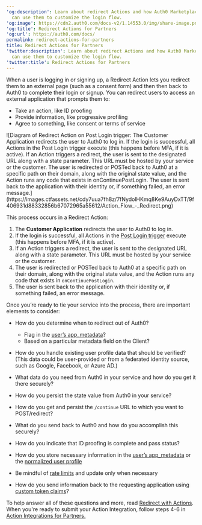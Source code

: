 ---
'og:description': Learn about redirect Actions and how Auth0 Marketplace partners
  can use them to customize the login flow.
'og:image': https://cdn2.auth0.com/docs-v2/1.14553.0/img/share-image.png
'og:title': Redirect Actions for Partners
'og:url': https://auth0.com/docs/
permalink: redirect-actions-for-partners
title: Redirect Actions for Partners
'twitter:description': Learn about redirect Actions and how Auth0 Marketplace partners
  can use them to customize the login flow.
'twitter:title': Redirect Actions for Partners
---
When a user is logging in or signing up, a Redirect Action lets you redirect them to an external page (such as a consent form) and then then back to Auth0 to complete their login or signup. You can redirect users to access an external application that prompts them to:

* Take an action, like ID proofing
* Provide information, like progressive profiling
* Agree to something, like consent or terms of service

<Frame>![Diagram of Redirect Action on Post Login trigger: The Customer Application redirects the user to Auth0 to log in.  If the login is successful, all Actions in the Post Login trigger execute (this happens before MFA, if it is active). If an Action triggers a redirect, the user is sent to the designated URL along with a state parameter. This URL must be hosted by your service or the customer. The user is redirected or POSTed back to Auth0 at a specific path on their domain, along with the original state value, and the Action runs any code that exists in onContinuePostLogin. The user is sent back to the application with their identity or, if something failed, an error message.](https://images.ctfassets.net/cdy7uua7fh8z/7fNydolHKmq8Ke9AuyDxTT/9f406931d88332856b67072965a55612/Action_Flow_-_Redirect.png)</Frame>

This process occurs in a Redirect Action:

1. The **Customer Application** redirects the user to Auth0 to log in.
2. If the login is successful, all Actions in the [Post Login trigger](/docs/customize/actions/explore-triggers/signup-and-login-triggers/login-trigger) execute (this happens before MFA, if it is active).
3. If an Action triggers a redirect, the user is sent to the designated URL along with a state parameter. This URL must be hosted by your service or the customer.
4. The user is redirected or POSTed back to Auth0 at a specific path on their domain, along with the original state value, and the Action runs any code that exists in `onContinuePostLogin`.
5. The user is sent back to the application with their identity or, if something failed, an error message.

Once you’re ready to tie your service into the process, there are important elements to consider:

* How do you determine when to redirect out of Auth0?

  + Flag in the [user’s app_metadata](/docs/manage-users/user-accounts/metadata/manage-metadata-rules)?
  + Based on a particular metadata field on the Client?
* How do you handle existing user profile data that should be verified? (This data could be user-provided or from a federated identity source, such as Google, Facebook, or Azure AD.)
* What data do you need from Auth0 in your service and how do you get it there securely?
* How do you persist the state value from Auth0 in your service?
* How do you get and persist the `/continue` URL to which you want to POST/redirect?
* What do you send back to Auth0 and how do you accomplish this securely?
* How do you indicate that ID proofing is complete and pass status?
* How do you store necessary information in the [user’s app_metadata](/docs/manage-users/user-accounts/metadata/manage-metadata-rules) or the [normalized user profile](/docs/manage-users/user-accounts/user-profiles/user-profile-structure)
* Be mindful of [rate limits](/docs/troubleshoot/customer-support/operational-policies/rate-limit-policy/management-api-endpoint-rate-limits) and update only when necessary
* How do you send information back to the requesting application using [custom token claims](/docs/get-started/apis/scopes/sample-use-cases-scopes-and-claims)?

To help answer all of these questions and more, read [Redirect with Actions](/docs/customize/actions/explore-triggers/signup-and-login-triggers/login-trigger/redirect-with-actions). When you're ready to submit your Action Integration, follow steps 4-6 in [Action Integrations for Partners.](/docs/customize/integrations/marketplace-partners/actions-integrations-for-partners)